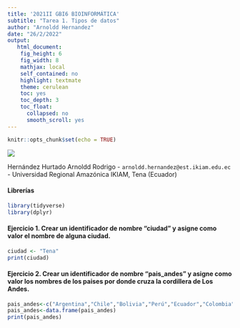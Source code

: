 ```yaml
---
title: '2021II GBI6 BIOINFORMÁTICA'
subtitle: "Tarea 1. Tipos de datos"
author: "Arnoldd Hernandez"
date: "26/2/2022"
output: 
   html_document:
    fig_height: 6
    fig_width: 8
    mathjax: local
    self_contained: no
    highlight: textmate
    theme: cerulean
    toc: yes
    toc_depth: 3
    toc_float:
      collapsed: no
      smooth_scroll: yes
---
```


```r
knitr::opts_chunk$set(echo = TRUE)
```
![](./img/ikiam.png)

Hernández Hurtado Arnoldd Rodrigo - `arnoldd.hernandez@est.ikiam.edu.ec` - Universidad Regional Amazónica IKIAM, Tena (Ecuador)


#### Librerías
```r
library(tidyverse)
library(dplyr)
```

#### Ejercicio 1. Crear un identificador de nombre "ciudad" y asigne como valor el nombre de alguna ciudad.
```r
ciudad <- "Tena"
print(ciudad)
```
#### Ejercicio 2. Crear un identificador de nombre "pais_andes" y asigne como valor los nombres de los paises por donde cruza la cordillera de Los Andes.
```r
pais_andes<-c("Argentina","Chile","Bolivia","Perú","Ecuador","Colombia","Venezuela")
pais_andes<-data.frame(pais_andes)
print(pais_andes)
```

